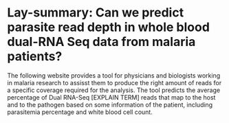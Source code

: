 # Lay-summary: Can we predict parasite read depth in whole blood dual-RNA Seq data from malaria patients?

The following website provides a tool for physicians and biologists working in malaria research to assisst them to produce the right amount of reads for a specific coverage required for the analysis. The tool predicts the average percentage of Dual RNA-Seq [EXPLAIN TERM] reads that map to the host and to the pathogen based on some information of the patient, including parasitemia percentage and white blood cell count. 
